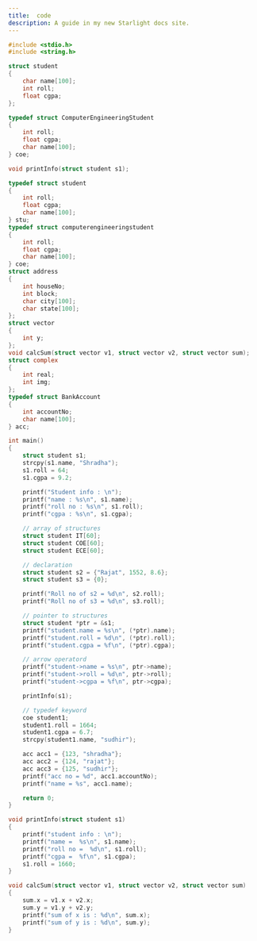 ```yaml
---
title:  code 
description: A guide in my new Starlight docs site.
---
```


```c 
#include <stdio.h>
#include <string.h>

struct student
{
    char name[100];
    int roll;
    float cgpa;
};

typedef struct ComputerEngineeringStudent
{
    int roll;
    float cgpa;
    char name[100];
} coe;

void printInfo(struct student s1);

typedef struct student
{
    int roll;
    float cgpa;
    char name[100];
} stu;
typedef struct computerengineeringstudent
{
    int roll;
    float cgpa;
    char name[100];
} coe;
struct address
{
    int houseNo;
    int block;
    char city[100];
    char state[100];
};
struct vector
{
    int y;
};
void calcSum(struct vector v1, struct vector v2, struct vector sum);
struct complex
{
    int real;
    int img;
};
typedef struct BankAccount
{
    int accountNo;
    char name[100];
} acc;

int main()
{
    struct student s1;
    strcpy(s1.name, "Shradha");
    s1.roll = 64;
    s1.cgpa = 9.2;

    printf("Student info : \n");
    printf("name : %s\n", s1.name);
    printf("roll no : %s\n", s1.roll);
    printf("cgpa : %s\n", s1.cgpa);

    // array of structures
    struct student IT[60];
    struct student COE[60];
    struct student ECE[60];

    // declaration
    struct student s2 = {"Rajat", 1552, 8.6};
    struct student s3 = {0};

    printf("Roll no of s2 = %d\n", s2.roll);
    printf("Roll no of s3 = %d\n", s3.roll);

    // pointer to structures
    struct student *ptr = &s1;
    printf("student.name = %s\n", (*ptr).name);
    printf("student.roll = %d\n", (*ptr).roll);
    printf("student.cgpa = %f\n", (*ptr).cgpa);

    // arrow operatord
    printf("student->name = %s\n", ptr->name);
    printf("student->roll = %d\n", ptr->roll);
    printf("student->cgpa = %f\n", ptr->cgpa);

    printInfo(s1);

    // typedef keyword
    coe student1;
    student1.roll = 1664;
    student1.cgpa = 6.7;
    strcpy(student1.name, "sudhir");

    acc acc1 = {123, "shradha"};
    acc acc2 = {124, "rajat"};
    acc acc3 = {125, "sudhir"};
    printf("acc no = %d", acc1.accountNo);
    printf("name = %s", acc1.name);

    return 0;
}

void printInfo(struct student s1)
{
    printf("student info : \n");
    printf("name =  %s\n", s1.name);
    printf("roll no =  %d\n", s1.roll);
    printf("cgpa =  %f\n", s1.cgpa);
    s1.roll = 1660;
}

void calcSum(struct vector v1, struct vector v2, struct vector sum)
{
    sum.x = v1.x + v2.x;
    sum.y = v1.y + v2.y;
    printf("sum of x is : %d\n", sum.x);
    printf("sum of y is : %d\n", sum.y);
}
```